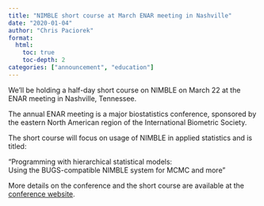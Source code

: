 ```yaml
---
title: "NIMBLE short course at March ENAR meeting in Nashville"
date: "2020-01-04"
author: "Chris Paciorek"
format:
  html:
    toc: true
    toc-depth: 2
categories: ["announcement", "education"]
---
```


We’ll be holding a half-day short course on NIMBLE on March 22 at the ENAR meeting in Nashville, Tennessee.

The annual ENAR meeting is a major biostatistics conference, sponsored by the eastern North American region of the International Biometric Society.

The short course will focus on usage of NIMBLE in applied statistics and is titled:

“Programming with hierarchical statistical models:  
Using the BUGS-compatible NIMBLE system for MCMC and more”

More details on the conference and the short course are available at the [conference website](https://www.enar.org/meetings/spring2020/index.cfm).